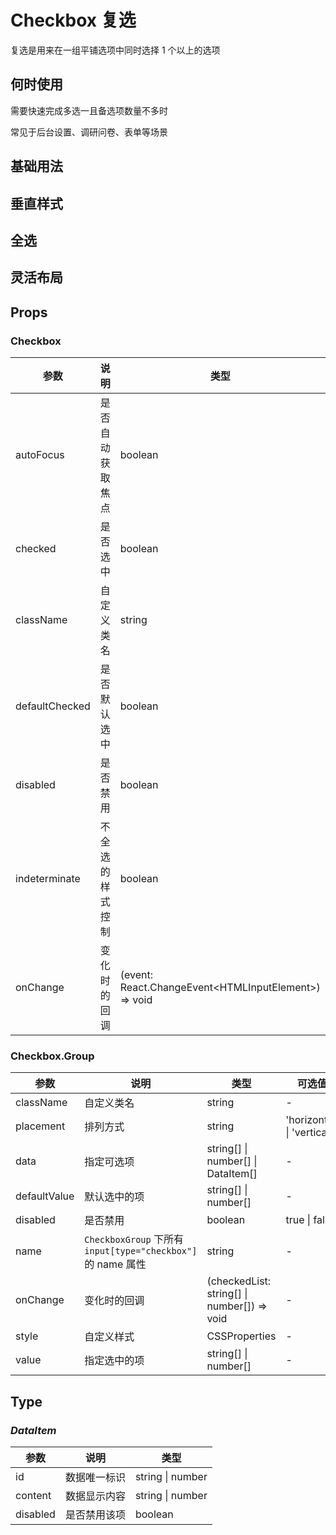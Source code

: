 # Checkbox 复选

复选是用来在一组平铺选项中同时选择 1 个以上的选项

## 何时使用

需要快速完成多选一且备选项数量不多时

常见于后台设置、调研问卷、表单等场景

## 基础用法


<DemoBasic />

## 垂直样式


<DemoVetical />

## 全选


<DemoAllselect />

## 灵活布局


<DemoAllRow />

## Props

### Checkbox

| 参数           | 说明             | 类型                                                   | 可选值        | 默认值 |
| -------------- | ---------------- | ------------------------------------------------------ | ------------- | ------ |
| autoFocus      | 是否自动获取焦点 | boolean                                                | true \| false | false  |
| checked        | 是否选中         | boolean                                                | true \| false | false  |
| className      | 自定义类名       | string                                                 | -             | -      |
| defaultChecked | 是否默认选中     | boolean                                                | true \| false | false  |
| disabled       | 是否禁用         | boolean                                                | true \| false | false  |
| indeterminate  | 不全选的样式控制 | boolean                                                | true \| false | false  |
| onChange       | 变化时的回调     | (event: React.ChangeEvent\<HTMLInputElement\>) => void | -             | -      |

### Checkbox.Group

| 参数         | 说明                                                         | 类型                                        | 可选值                     | 默认值       |
| ------------ | ------------------------------------------------------------ | ------------------------------------------- | -------------------------- | ------------ |
| className    | 自定义类名                                                   | string                                      | -                          | -            |
| placement    | 排列方式                                                     | string                                      | 'horizontal' \| 'vertical' | 'horizontal' |
| data         | 指定可选项                                                   | string[] \| number[] \| DataItem[]          | -                          | []           |
| defaultValue | 默认选中的项                                                 | string[] \| number[]                        | -                          | []           |
| disabled     | 是否禁用                                                     | boolean                                     | true \| false              | false        |
| name         | `CheckboxGroup` 下所有 `input[type="checkbox"]` 的 name 属性 | string                                      | -                          | -            |
| onChange     | 变化时的回调                                                 | (checkedList: string[] \| number[]) => void | -                          | -            |
| style        | 自定义样式                                                   | CSSProperties                               | -                          | -            |
| value        | 指定选中的项                                                 | string[] \| number[]                        | -                          | -            |

## Type

### _DataItem_

| 参数     | 说明         | 类型             |
| -------- | ------------ | ---------------- |
| id       | 数据唯一标识 | string \| number |
| content  | 数据显示内容 | string \| number |
| disabled | 是否禁用该项 | boolean          |
